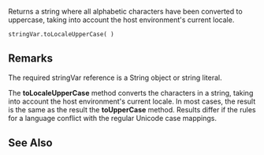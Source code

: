 Returns a string where all alphabetic characters have been converted to uppercase, taking into account the host environment's current locale.

 stringVar.toLocaleUpperCase( )
==Remarks==
The required stringVar reference is a String object or string literal.

The '''toLocaleUpperCase''' method converts the characters in a string, taking into account the host environment's current locale. In most cases, the result is the same as the result the '''toUpperCase''' method. Results differ if the rules for a language conflict with the regular Unicode case mappings.


==See Also==

              

              
